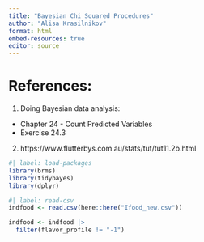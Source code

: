 ```yaml
---
title: "Bayesian Chi Squared Procedures"
author: "Alisa Krasilnikov"
format: html
embed-resources: true
editor: source
---
```


# References: 
 
1. Doing Bayesian data analysis:
 - Chapter 24 - Count Predicted Variables
 - Exercise 24.3 

2. https://www.flutterbys.com.au/stats/tut/tut11.2b.html


```r
#| label: load-packages
library(brms)
library(tidybayes)
library(dplyr)
```

```r
#| label: read-csv
indfood <- read.csv(here::here("Ifood_new.csv"))
```

```r
indfood <- indfood |> 
  filter(flavor_profile != "-1")
```



